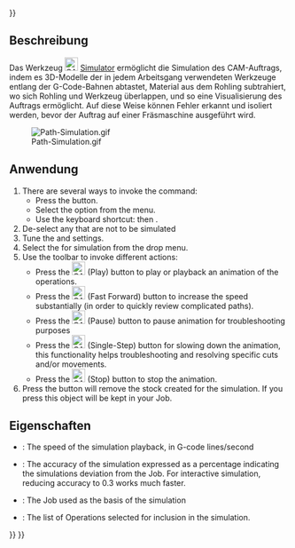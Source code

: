<languages/>
{{UnfinishedDocu{{#translation:}}}}

{{Docnav/de
|[[CAM_Inspect/de|Inspect]]
|[[CAM_SimulatorGL/de|SimulatorGL]]
|[[CAM_Workbench/de|CAM]]
|IconL=CAM_Inspect.svg
|IconR=CAM_SimulatorGL.svg
|IconC=Workbench_CAM.svg
}}

{{GuiCommand/de
|Name=CAM Simulator
|Name/de=CAM Simulator
|MenuLocation=CAM → CAM Simulator
|Workbenches=[[CAM_Workbench/de|CAM]]
|Shortcut={{KEY|P}} {{KEY|M}}
|SeeAlso=[[CAM_Inspect/de|CAM Untersuchen]], [[CAM_SimulatorGL/de|CAM SimulatorGL]]
}}

<span id="Description"></span>
==Beschreibung==

Das Werkzeug [[Image:CAM_Simulator.svg|24px]] [[CAM_Simulator/de|Simulator]] ermöglicht die Simulation des CAM-Auftrags, indem es 3D-Modelle der in jedem Arbeitsgang verwendeten Werkzeuge entlang der G-Code-Bahnen abtastet, Material aus dem Rohling subtrahiert, wo sich Rohling und Werkzeug überlappen, und so eine Visualisierung des Auftrags ermöglicht. Auf diese Weise können Fehler erkannt und isoliert werden, bevor der Auftrag auf einer Fräsmaschine ausgeführt wird.

[[File:Path-Simulation.gif]]

<span id="Usage"></span>
==Anwendung==

# There are several ways to invoke the command:
#* Press the {{Button|[[Image:CAM_Simulator.svg|16px]] [[CAM_Simulator|CAM Simulator]]}} button.
#* Select the {{MenuCommand|CAM → [[Image:CAM_Simulator.svg|16px]] CAM Simulator}} option from the menu.
#* Use the keyboard shortcut: {{KEY|P}} then {{KEY|M}}.
# De-select any {{MenuCommand|Operations}} that are not to be simulated
# Tune the {{MenuCommand|Speed}} and {{MenuCommand|Accuracy}} settings.
# Select the {{MenuCommand|Job}} for simulation from the drop menu.
# Use the {{MenuCommand|Path Simulator}} toolbar to invoke different actions: 
#* Press the [[Image:CAM_BPlay.svg|24px]] (Play) button to play or playback an animation of the operations.
#* Press the [[Image:CAM_BFastForward.svg|24px]] (Fast Forward) button to increase the speed substantially (in order to quickly review complicated paths).
#* Press the [[Image:CAM_BPause.svg|24px]] (Pause) button to pause animation for troubleshooting purposes
#* Press the [[Image:CAM_BStep.svg|24px]] (Single-Step) button for slowing down the animation, this functionality helps troubleshooting and resolving specific cuts and/or movements.
#* Press the [[Image:CAM_BStop.svg|24px]] (Stop) button to stop the animation.
# Press the {{Button|Cancel}} button will remove the stock created for the simulation. If you press {{Button|OK}} this object will be kept in your Job.

<span id="Properties"></span>
==Eigenschaften==

* {{PropertyData|Playback Speed}}: The speed of the simulation playback, in G-code lines/second
* {{PropertyData|Accuracy}}: The accuracy of the simulation expressed as a percentage indicating the simulations deviation from the Job. For interactive simulation, reducing accuracy to 0.3 works much faster.
* {{PropertyData|Job}}: The Job used as the basis of the simulation
* {{PropertyData|Operation List}}: The list of Operations selected for inclusion in the simulation.


{{Docnav/de
|[[CAM_Inspect/de|Inspect]]
|[[CAM_SimulatorGL/de|SimulatorGL]]
|[[CAM_Workbench/de|CAM]]
|IconL=CAM_Inspect.svg
|IconR=CAM_SimulatorGL.svg
|IconC=Workbench_CAM.svg
}}

{{CAM_Tools_navi{{#translation:}}}}
{{Userdocnavi{{#translation:}}}}